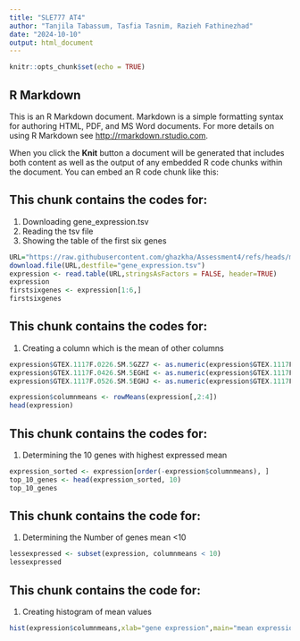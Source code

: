 ```yaml
---
title: "SLE777 AT4"
author: "Tanjila Tabassum, Tasfia Tasnim, Razieh Fathinezhad"
date: "2024-10-10"
output: html_document
---
```


```r
knitr::opts_chunk$set(echo = TRUE)
```

## R Markdown

This is an R Markdown document. Markdown is a simple formatting syntax for authoring HTML, PDF, and MS Word documents. For more details on using R Markdown see <http://rmarkdown.rstudio.com>.

When you click the **Knit** button a document will be generated that includes both content as well as the output of any embedded R code chunks within the document. You can embed an R code chunk like this:



## This chunk contains the codes for:
1. Downloading gene_expression.tsv
2. Reading the tsv file
3. Showing the table of the first six genes
```r
URL="https://raw.githubusercontent.com/ghazkha/Assessment4/refs/heads/main/gene_expression.tsv"
download.file(URL,destfile="gene_expression.tsv")
expression <- read.table(URL,stringsAsFactors = FALSE, header=TRUE)
expression
firstsixgenes <- expression[1:6,]
firstsixgenes
```

## This chunk contains the codes for:
1. Creating a column which is the mean of other columns
```r
expression$GTEX.1117F.0226.SM.5GZZ7 <- as.numeric(expression$GTEX.1117F.0226.SM.5GZZ7)
expression$GTEX.1117F.0426.SM.5EGHI <- as.numeric(expression$GTEX.1117F.0426.SM.5EGHI)
expression$GTEX.1117F.0526.SM.5EGHJ <- as.numeric(expression$GTEX.1117F.0526.SM.5EGHJ)

expression$columnmeans <- rowMeans(expression[,2:4])
head(expression)
```

## This chunk contains the codes for:
1. Determining the 10 genes with highest expressed mean

```r
expression_sorted <- expression[order(-expression$columnmeans), ]
top_10_genes <- head(expression_sorted, 10)
top_10_genes
```


## This chunk contains the code for:
1. Determining the Number of genes mean <10
```r
lessexpressed <- subset(expression, columnmeans < 10)
lessexpressed
```

## This chunk contains the code for:
1. Creating histogram of mean values
```r
hist(expression$columnmeans,xlab="gene expression",main="mean expression")
```

